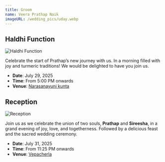 ```yaml
---
title: Groom
name: Veera Prathap Naik
imageURL: /wedding_pics/uday.webp
---
```


## Haldhi Function

![Haldhi Function](/wedding_pics/haldhi.webp)

Celebrate the start of Prathap’s new journey with us. In a morning filled with joy and turmeric traditions! We would be delighted to have you join us.

- **Date**: July 29, 2025
- **Time**: From 5:00 PM onwards
- **Venue**: [Narasanayuni kunta](https://maps.app.goo.gl/UDLAkaUUZS797a5D6)

## Reception

![Reception](/wedding_pics/reception.webp)

Join us as we celebrate the union of two souls, **Prathap** and **Sireesha**, in a grand evening of joy, love, and togetherness. Followed by a delicious feast and the sacred wedding ceremony.

- **Date**: July 31, 2025
- **Time**: From 11:25 PM onwards
- **Venue**: [Vepacherla](https://maps.app.goo.gl/7e22GKGDH5egDGeo7)
